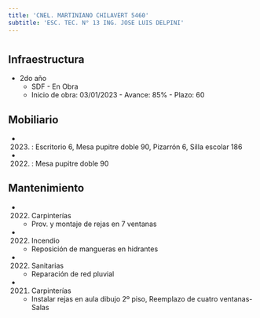 ```yaml
---
title: 'CNEL. MARTINIANO CHILAVERT 5460'
subtitle: 'ESC. TEC. N° 13 ING. JOSE LUIS DELPINI'
---
```


#
## Infraestructura

* 2do año 
    + SDF - En Obra 
    + Inicio de obra: 03/01/2023 - Avance: 85% - Plazo: 60 



## Mobiliario

*  (2023) : Escritorio 6, Mesa pupitre doble 90, Pizarrón 6, Silla escolar 186 

*  (2022) : Mesa pupitre doble 90 





## Mantenimiento

*  (2022) Carpinterías 
    + Prov. y montaje de rejas en  7 ventanas

*  (2022) Incendio 
    + Reposición de mangueras en hidrantes

*  (2022) Sanitarias 
    + Reparación de red pluvial

*  (2021) Carpinterías 
    + Instalar rejas en aula dibujo 2º piso, Reemplazo de cuatro ventanas-Salas






